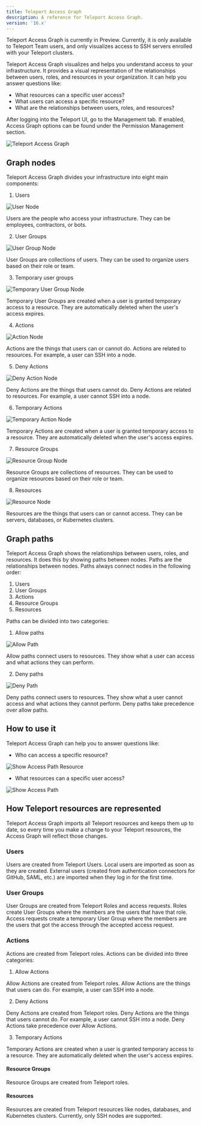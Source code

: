 ```yaml
---
title: Teleport Access Graph
description: A reference for Teleport Access Graph.
version: '16.x'
---
```


<Tip>
  Teleport Access Graph is currently in Preview. Currently, it is only available
  to Teleport Team users, and only visualizes access to SSH servers enrolled with your Teleport clusters.
</Tip>

Teleport Access Graph visualizes and helps you understand access to your
infrastructure. It provides a visual representation of the relationships between
users, roles, and resources in your organization. It can help you answer
questions like:

- What resources can a specific user access?
- What users can access a specific resource?
- What are the relationships between users, roles, and resources?

After logging into the Teleport UI, go to the Management tab. If enabled, Access Graph options can be found
under the Permission Management section.

![Teleport Access Graph](../../../assets/main-view-f7482efb67.png)

## Graph nodes

Teleport Access Graph divides your infrastructure into eight main components:

1. Users

![User Node](../../../assets/user-node-dbdbe55e4e.png)

Users are the people who access your infrastructure. They can be employees,
contractors, or bots.

2. User Groups

![User Group Node](../../../assets/user-group-node-0af076b2a8.png)

User Groups are collections of users. They can be used to organize users
based on their role or team.

3. Temporary user groups

![Temporary User Group Node](../../../assets/temporary-user-group-node-02500ef34b.png)

Temporary User Groups are created when a user is granted temporary access to a
resource. They are automatically deleted when the user's access expires.

4. Actions

![Action Node](../../../assets/allow-action-node-01fd0043d6.png)

Actions are the things that users can or cannot do. Actions are related to
resources. For example, a user can SSH into a node.

5. Deny Actions

![Deny Action Node](../../../assets/deny-action-node-239ba107c5.png)

Deny Actions are the things that users cannot do. Deny Actions are related to
resources. For example, a user cannot SSH into a node.

6. Temporary Actions

![Temporary Action Node](../../../assets/temporary-action-node-27cdbc4daa.png)

Temporary Actions are created when a user is granted temporary access to a
resource. They are automatically deleted when the user's access expires.

7. Resource Groups

![Resource Group Node](../../../assets/resource-group-node-9b9bd58801.png)

Resource Groups are collections of resources. They can be used to organize
resources based on their role or team.

8. Resources

![Resource Node](../../../assets/resource-node-8af80282dc.png)

Resources are the things that users can or cannot access. They can be
servers, databases, or Kubernetes clusters.

## Graph paths

Teleport Access Graph shows the relationships between users, roles, and
resources. It does this by showing paths between nodes. Paths are the
relationships between nodes. Paths always connect nodes in the following order:

1. Users
2. User Groups
3. Actions
4. Resource Groups
5. Resources

Paths can be divided into two categories:

1. Allow paths

![Allow Path](../../../assets/allow-path-f2cf80608a.png)

Allow paths connect users to resources. They show what a user can access
and what actions they can perform.

2. Deny paths

![Deny Path](../../../assets/deny-path-d43c34bd05.png)

Deny paths connect users to resources. They show what a user cannot access
and what actions they cannot perform. Deny paths take precedence over allow
paths.

## How to use it

Teleport Access Graph can help you to answer questions like:

- Who can access a specific resource?

![Show Access Path Resource](../../../assets/show-access-path-resource-1b88997b97.gif)

- What resources can a specific user access?

![Show Access Path](../../../assets/show-access-path-dc83fad3a4.gif)

## How Teleport resources are represented

Teleport Access Graph imports all Teleport resources and keeps them up to date, so every time you make a change
to your Teleport resources, the Access Graph will reflect those changes.

### Users

Users are created from Teleport Users.
Local users are imported as soon as they are created.
External users (created from authentication connectors for GitHub, SAML, etc.) are imported when they log in for the first time.

### User Groups

User Groups are created from Teleport Roles and access requests. Roles create User Groups where the members
are the users that have that role. Access requests create a temporary User Group where the members are the users that
got the access through the accepted access request.

### Actions

Actions are created from Teleport roles. Actions can be divided into three
categories:

1. Allow Actions

Allow Actions are created from Teleport roles. Allow Actions are the things
that users can do. For example, a user can SSH into a node.

2. Deny Actions

Deny Actions are created from Teleport roles. Deny Actions are the things
that users cannot do. For example, a user cannot SSH into a node. Deny
Actions take precedence over Allow Actions.

3. Temporary Actions

Temporary Actions are created when a user is granted temporary access to a
resource. They are automatically deleted when the user's access expires.

#### Resource Groups

Resource Groups are created from Teleport roles.

#### Resources

Resources are created from Teleport resources like nodes, databases, and
Kubernetes clusters. Currently, only SSH nodes are supported.
